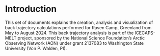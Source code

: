 # Introduction {.unnumbered}

This set of documents explains the creation, analysis and visualization of back trajectory calculations performed for Raven Camp, Greenland from May to August 2024. This back trajectory analysis is part of the ICECAPS-MELT project, sponsored by the National Science Foundation's Arctic Observing Network (AON) under grant 2137083 to Washington State University (Von P. Walden, PI).
